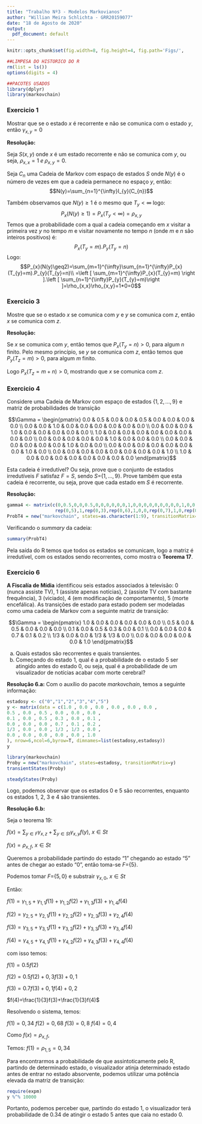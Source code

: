 ```yaml
---
title: "Trabalho Nº3 - Modelos Markovianos"
author: "Willian Meira Schlichta - GRR20159077"
date: "18 de Agosto de 2020"
output:
  pdf_document: default
---
```


```r
knitr::opts_chunk$set(fig.width=8, fig.height=4, fig.path='Figs/',                     echo=F,warning=T,message=FALSE,cache=F,comment=NULL)
```

```r
##LIMPESA DO HISTORICO DO R
rm(list = ls())
options(digits = 4)

##PACOTES USADOS
library(dplyr)
library(markovchain)
```

### Exercicio 1
Mostrar que se o estado $x$ é recorrente e não se comunica com o estado $y$, então $\gamma_{x,y}=0$

**Resolução:**

Seja $S(x,y)$ onde $x$ é um estado recorrente e não se comunica com $y$, ou seja, $\rho_{x,x}=1 \;e \; \rho_{x,y}=0$.

Seja $C_{n}$ uma Cadeia de Markov com espaço de estados $S$ onde $N(y)$ é o número de vezes em que a cadeia permanece no espaço $y$, então:
$$N(y)=\sum_{n=1}^{\infty}I_{y}(C_{n})$$

Também observamos que $N(y)\geq 1$ é o mesmo que $T_{y}<\infty$ logo:
$$P_{x}(N(y)\geq1)=P_{x}(T_{y}<\infty)=\rho_{x,y}$$
Temos que a probabilidade com a qual a cadeia começando em $x$ visitar a primeira vez $y$ no tempo $m$ e visitar novamente no tempo $n$ (onde $m$ e $n$ são inteiros positivos) é:
$$P_{x}(T_{y}=m).P_{y}(T_{y}=n)$$
Logo:
$$P_{x}(N(y)\geq2)=\sum_{m=1}^{\infty}\sum_{n=1}^{\infty}P_{x}(T_{y}=m).P_{y}(T_{y}=n)\\
=\left [ \sum_{m=1}^{\infty}P_{x}(T_{y}=m) \right ].\left [ \sum_{n=1}^{\infty}P_{y}(T_{y}=m)\right ]=\rho_{x,x}\rho_{x,y}=1*0=0$$

\pagebreak

### Exercicio 3
Mostre que se o estado $x$ se comunica com $y$ e $y$ se comunica com $z$, então $x$ se comunica com $z$. 


**Resolução:**

Se $x$ se comunica com $y$, então temos que $P_{x}(T_{y}=n)>0$, para algum $n$ finito. Pelo mesmo princípio, se $y$ se comunica com $z$, então temos que $P_{y}(T_{z}=m)>0$, para algum $m$ finito.

Logo $P_{x}(T_{z}=m+n)>0$, mostrando que $x$ se comunica com $z$.

\pagebreak

### Exercicio 4
Considere uma Cadeia de Markov com espaço de estados {$1,2,...,9$} e matriz de probabilidades de transição 

$$\Gamma = \begin{pmatrix}
0.0 & 0.5 & 0.0 & 0.0 & 0.5 & 0.0 & 0.0 & 0.0 & 0.0 \\
0.0 & 0.0 & 1.0 & 0.0 & 0.0 & 0.0 & 0.0 & 0.0 & 0.0 \\
0.0 & 0.0 & 0.0 & 1.0 & 0.0 & 0.0 & 0.0 & 0.0 & 0.0 \\
1.0 & 0.0 & 0.0 & 0.0 & 0.0 & 0.0 & 0.0 & 0.0 & 0.0 \\
0.0 & 0.0 & 0.0 & 0.0 & 0.0 & 1.0 & 0.0 & 0.0 & 0.0 \\
0.0 & 0.0 & 0.0 & 0.0 & 0.0 & 0.0 & 1.0 & 0.0 & 0.0 \\
0.0 & 0.0 & 0.0 & 0.0 & 0.0 & 0.0 & 0.0 & 1.0 & 0.0 \\
0.0 & 0.0 & 0.0 & 0.0 & 0.0 & 0.0 & 0.0 & 0.0 & 1.0 \\
1.0 & 0.0 & 0.0 & 0.0 & 0.0 & 0.0 & 0.0 & 0.0 & 0.0
\end{pmatrix}$$

Esta cadeia é irredutível? Ou seja, prove que o conjunto de estados irredutíveis $F$ satisfaz $F=S$, sendo $S=${$1,...,9$}. Prove também que esta cadeia é recorrente, ou seja, prove que cada estado em $S$ é recorrente. 

**Resolução:**

```r
gamma4 <- matrix(c(0,0.5,0,0,0.5,0,0,0,0,0,0,1,0,0,0,0,0,0,0,0,0,1,0,0,0,0,0,1,rep(0,8),
                  rep(0,5),1,rep(0,3),rep(0,6),1,0,0,rep(0,7),1,0,rep(0,8),1,1,rep(0,8)), byrow=T, ncol = 9, dimnames=list(1:9))
ProbT4 = new("markovchain", states=as.character(1:9), transitionMatrix=gamma4, name="Gamma")
```
Verificando o *summary* da cadeia:

```r
summary(ProbT4)
```
Pela saída do R temos que todos os estados se comunicam, logo a matriz é irredutível, com os estados sendo recorrentes, como mostra o **Teorema 17**.

\pagebreak

### Exercicio 6
**A Fiscalía de Mídia** identificou seis estados associados à televisão: 0 (nunca assiste TV), 1 (assiste apenas notícias), 2 (assiste TV com bastante frequência), 3 (viciado), 4 (em modificação de comportamento), 5 (morte encefálica). As transições de estado para estado podem ser modeladas como uma cadeia de Markov com a seguinte matriz de transição: 

$$\Gamma = \begin{pmatrix}
1.0 & 0.0 & 0.0 & 0.0 & 0.0 & 0.0 \\
0.5 & 0.0 & 0.5 & 0.0 & 0.0 & 0.0 \\
0.1 & 0.0 & 0.5 & 0.3 & 0.0 & 0.1 \\
0.0 & 0.0 & 0.0 & 0.7 & 0.1 & 0.2 \\
1/3 & 0.0 & 0.0 & 1/3 & 1/3 & 0.0 \\
0.0 & 0.0 & 0.0 & 0.0 & 0.0 & 1.0
\end{pmatrix}$$

  
  a) Quais estados são recorrentes e quais transientes.
  b) Começando do estado $1$, qual é a probabilidade de o estado $5$ ser atingido antes do estado $0$, ou seja, qual é a probabilidade de um visualizador de notícias acabar com morte cerebral?


**Resolução 6.a:**
Com o auxílio do pacote *markovchain*, temos a seguinte informação:

```r
estadosy <- c("0","1","2","3","4","5")
y <- matrix(data = c(1.0 , 0.0 , 0.0 , 0.0 , 0.0 , 0.0 ,
0.5 , 0.0 , 0.5 , 0.0 , 0.0 , 0.0 ,
0.1 , 0.0 , 0.5 , 0.3 , 0.0 , 0.1 ,
0.0 , 0.0 , 0.0 , 0.7 , 0.1 , 0.2 ,
1/3 , 0.0 , 0.0 , 1/3 , 1/3 , 0.0 ,
0.0 , 0.0 , 0.0 , 0.0 , 0.0 , 1.0
), nrow=6,ncol=6,byrow=T, dimnames=list(estadosy,estadosy))
y
```

```r
library(markovchain)
Proby = new("markovchain", states=estadosy, transitionMatrix=y)
transientStates(Proby)
```

```r
steadyStates(Proby)
```

Logo, podemos observar que os estados 0 e 5 são recorrentes, enquanto os estados 1, 2, 3 e 4 são transientes.

\pagebreak

**Resolução 6.b:**

Seja o teorema 19:

$f(x)=\sum_{y \in F}\gamma_{x,z}+\sum_{y \in St}\gamma_{x,y}f(y),$ $x \in St$ 

$f(x)=\rho_{x,f},$ $x \in St$

Queremos a probabilidade partindo do estado "1" chegando ao estado "5" antes de chegar ao estado "0", então toma-se $F$={5}.

Podemos tomar $F$={$5,0$} e substrair  $\gamma_{x,0}$, $x \in St$

Então:

$f(1) = \gamma_{1,5}+\gamma_{1,1}f(1)+\gamma_{1,2}f(2)+\gamma_{1,3}f(3)+\gamma_{1,4}f(4)$

$f(2) = \gamma_{2,5}+\gamma_{2,1}f(1)+\gamma_{2,2}f(2)+\gamma_{2,3}f(3)+\gamma_{2,4}f(4)$

$f(3) = \gamma_{3,5}+\gamma_{3,1}f(1)+\gamma_{3,2}f(2)+\gamma_{3,3}f(3)+\gamma_{3,4}f(4)$

$f(4) = \gamma_{4,5}+\gamma_{4,1}f(1)+\gamma_{4,2}f(2)+\gamma_{4,3}f(3)+\gamma_{4,4}f(4)$

com isso temos:

$f(1)=0.5f(2)$

$f(2)=0.5f(2)+0,3f(3)+0,1$

$f(3)=0.7f(3)+0,1f(4)+0,2$

$f(4)=\frac{1}{3}f(3)+\frac{1}{3}f(4)$

Resolvendo o sistema, temos:

$f(1)=0,34$ 
$f(2)=0,68$
$f(3)=0,8$
$f(4)=0,4$

Como $f(x)=\rho_{x,f}$,

Temos: $f(1)=\rho_{1,5}=0,34$

Para encontrarmos a probabilidade de que assintoticamente pelo R, partindo de determinado estado, o visualizador atinja determinado estado antes de entrar no estado absorvente, podemos utilizar uma potência elevada da matriz de transição:

```r
require(expm)
y %^% 10000
```
 
 Portanto, podemos perceber que, partindo do estado 1, o visualizador terá probabilidade de 0.34 de atingir o estado 5 antes que caia no estado 0.
